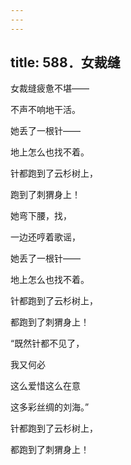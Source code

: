 ```yaml
---
---
---
```

title: 588．女裁缝
---




女裁缝疲惫不堪——

不声不响地干活。

她丢了一根针——

地上怎么也找不着。

针都跑到了云杉树上，

跑到了刺猬身上！

她弯下腰，找，

一边还哼着歌谣，

她丢了一根针——

地上怎么也找不着。

针都跑到了云杉树上，

都跑到了刺猬身上！

“既然针都不见了，

我又何必

这么爱惜这么在意

这多彩丝绸的刘海。”

针都跑到了云杉树上，

都跑到了刺猬身上！